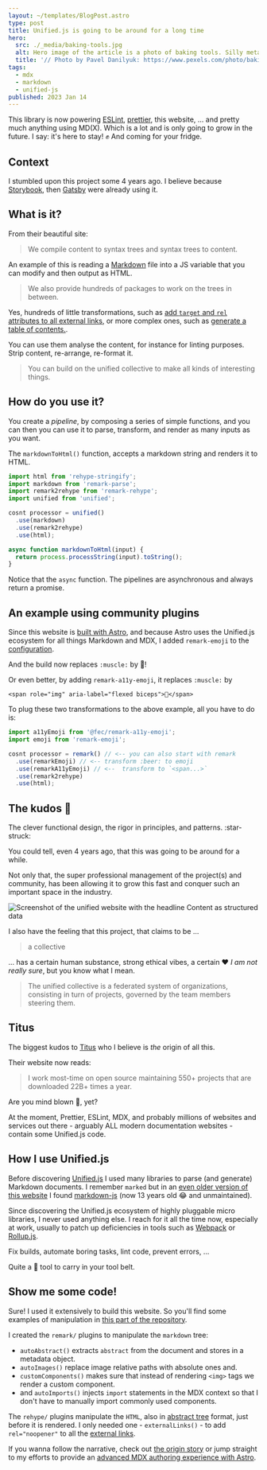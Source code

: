```yaml
---
layout: ~/templates/BlogPost.astro
type: post
title: Unified.js is going to be around for a long time
hero:
  src: ./_media/baking-tools.jpg
  alt: Hero image of the article is a photo of baking tools. Silly metaphor, I know!
  title: '// Photo by Pavel Danilyuk: https://www.pexels.com/photo/baking-utensils-on-table-with-shaped-dough-on-tray-6996299/'
tags:
  - mdx
  - markdown
  - unified-js
published: 2023 Jan 14
---
```


<Abstract>

This library is now powering [ESLint](https://eslint.org/), [prettier](https://prettier.io/), this website, ... and pretty much anything using MD(X). Which is a lot and is only going to grow in the future. I say: it's here to stay! :fist: And coming for your fridge.

</Abstract>

## Context

I stumbled upon this project some 4 years ago. I believe because [Storybook](https://storybook.js.org/), then [Gatsby](https://www.gatsbyjs.com/) were already using it.

## What is it?

From their beautiful site:

> We compile content to syntax trees and syntax trees to content.

An example of this is reading a [Markdown](/tags/markdown) file into a JS variable that you can modify and then output as HTML.

> We also provide hundreds of packages to work on the trees in between.

Yes, hundreds of little transformations, such as [add `target` and `rel` attributes to all external links](https://unifiedjs.com/explore/package/rehype-external-links/), or more complex ones, such as [generate a table of contents.](https://unifiedjs.com/explore/package/remark-toc/).

You can use them analyse the content, for instance for linting purposes. Strip content, re-arrange, re-format it.

> You can build on the unified collective to make all kinds of interesting things.

## How do you use it?

You create a _pipeline_, by composing a series of simple functions, and you can then you can use it to parse, transform, and render as many inputs as you want.

The `markdownToHtml()` function, accepts a markdown string and renders it to HTML.

```js
import html from 'rehype-stringify';
import markdown from 'remark-parse';
import remark2rehype from 'remark-rehype';
import unified from 'unified';

cosnt processor = unified()
  .use(markdown)
  .use(remark2rehype)
  .use(html);

async function markdownToHtml(input) {
  return process.processString(input).toString();
}
```

Notice that the `async` function. The pipelines are asynchronous and always return a promise.

## An example using community plugins

Since this website is [built with Astro](/posts/2023-01/building-my-website-with-astro-mdx-preact), and because Astro uses the Unified.js ecosystem for all things Markdown and MDX, I added `remark-emoji` to the [configuration](https://github.com/andrezero/andretorgal-site/blob/main/astro.config.mjs).

And the build now replaces `:muscle:` by 💪!

Or even better, by adding `remark-a11y-emoji`, it replaces `:muscle:` by

```
<span role="img" aria-label="flexed biceps">💪</span>
```

To plug these two transformations to the above example, all you have to do is:

```js
import a11yEmoji from '@fec/remark-a11y-emoji';
import emoji from 'remark-emoji';

cosnt processor = remark() // <-- you can also start with remark
  .use(remarkEmoji) // <-- transform :beer: to emoji
  .use(remarkA11yEmoji) // <--  transform to `<span...>`
  .use(remark2rehype)
  .use(html);
```

## The kudos :100:

The clever functional design, the rigor in principles, and patterns. :star-struck:

You could tell, even 4 years ago, that this was going to be around for a while.

Not only that, the super professional management of the project(s) and community, has been allowing it to grow this fast and conquer such an important space in the industry.

![Screenshot of the unified website with the headline Content as structured data](./_media/unified-js-website.png 'The unified-js-website is gorgeous')

I also have the feeling that this project, that claims to be ...

> a collective

... has a certain human substance, strong ethical vibes, a certain :heart: _I am not really sure_, but you know what I mean.

> The unified collective is a federated system of organizations, consisting in turn of projects, governed by the team members steering them.

## Titus

The biggest kudos to [Titus](https://wooorm.com/) who I believe is _the_ origin of all this.

Their website now reads:

> I work most-time on open source maintaining 550+ projects that are downloaded 22B+ times a year.

Are you mind blown :exploding_head:, yet?

At the moment, Prettier, ESLint, MDX, and probably millions of websites and services out there - arguably ALL modern documentation websites - contain some Unified.js code.

## How I use Unified.js

Before discovering [Unified.js](https://github.com/unifiedjs/unified) I used many libraries to parse (and generate) Markdown documents. I remember `marked` but in an [even older version of this website](/meta/project/archaeology) I found [markdown-js](https://github.com/evilstreak/markdown-js) (now 13 years old :joy: and unmaintained).

Since discovering the Unified.js ecosystem of highly pluggable micro libraries, I never used anything else. I reach for it all the time now, especially at work, usually to patch up deficiencies in tools such as [Webpack](https://webpack.js.org/) or [Rollup.js](https://rollupjs.org/).

Fix builds, automate boring tasks, lint code, prevent errors, ...

Quite a :hammer: tool to carry in your tool belt.

## Show me some code!

Sure! I used it extensively to build this website. So you'll find some examples of manipulation in [this part of the repository](https://github.com/andrezero/andretorgal-site/tree/main/src/integration).

I created the `remark/` plugins to manipulate the `markdown` tree:

- `autoAbstract()` extracts `abstract` from the document and stores in a metadata object.
- `autoImages()` replace image relative paths with absolute ones and.
- `customComponents()` makes sure that instead of rendering `<img>` tags we render a custom component.
- and `autoImports()` injects `import` statements in the MDX context so that I don't have to manually import commonly used components.

The `rehype/` plugins manipulate the `HTML`, also in [abstract tree](https://en.wikipedia.org/wiki/Abstract_syntax_tree) format, just before it is rendered. I only needed one - `externalLinks()` - to add `rel="noopener"` to all the <a href="https://somwhereelse.com">external links</a>.

If you wanna follow the narrative, check out [the origin story](/posts/2023-01/building-my-website-with-astro-mdx-preact) or jump straight to my efforts to provide an [advanced MDX authoring experience with Astro](/posts/2023-01/improving-mdx-experience-in-astro-with-relative-paths-responsive-images-and-more).
